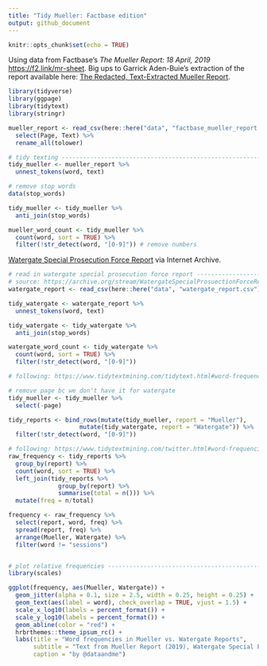 ```yaml
---
title: "Tidy Mueller: Factbase edition"
output: github_document
---
```


```r
knitr::opts_chunk$set(echo = TRUE)
```

Using data from Factbase's _The Mueller Report: 18 April, 2019_ <https://f2.link/mr-sheet>. Big ups to Garrick Aden-Buie's extraction of the report available here: [The Redacted, Text-Extracted Mueller Report](https://www.garrickadenbuie.com/blog/redacted-text-extracted-mueller-report/).

```r
library(tidyverse)
library(ggpage)
library(tidytext)
library(stringr)
```


```r
mueller_report <- read_csv(here::here("data", "factbase_mueller_report.csv")) %>%
  select(Page, Text) %>%
  rename_all(tolower)
```

```r
# tidy texting ------------------------------------------------------------
tidy_mueller <- mueller_report %>%
  unnest_tokens(word, text)

# remove stop words
data(stop_words)

tidy_mueller <- tidy_mueller %>%
  anti_join(stop_words)

mueller_word_count <- tidy_mueller %>%
  count(word, sort = TRUE) %>%
  filter(!str_detect(word, "[0-9]")) # remove numbers

```

[Watergate Special Prosecution Force Report](https://archive.org/stream/WatergateSpecialProsuectionForceReport/Watergate%20Special%20Prosuection%20Force%20Report_djvu.txt") via Internet Archive.

```r
# read in watergate special prosecution force report ----------------------
# source: https://archive.org/stream/WatergateSpecialProsuectionForceReport/Watergate%20Special%20Prosuection%20Force%20Report_djvu.txt"
watergate_report <- read_csv(here::here("data", "watergate_report.csv"))

tidy_watergate <- watergate_report %>%
  unnest_tokens(word, text)

tidy_watergate <- tidy_watergate %>%
  anti_join(stop_words)

watergate_word_count <- tidy_watergate %>%
  count(word, sort = TRUE) %>%
  filter(!str_detect(word, "[0-9]"))
```

```r
# following: https://www.tidytextmining.com/tidytext.html#word-frequencies

# remove page bc we don't have it for watergate
tidy_mueller <- tidy_mueller %>%
  select(-page)

tidy_reports <- bind_rows(mutate(tidy_mueller, report = "Mueller"),
                    mutate(tidy_watergate, report = "Watergate")) %>%
  filter(!str_detect(word, "[0-9]"))

# following: https://www.tidytextmining.com/twitter.html#word-frequencies-1
raw_frequency <- tidy_reports %>%
  group_by(report) %>%
  count(word, sort = TRUE) %>%
  left_join(tidy_reports %>%
              group_by(report) %>%
              summarise(total = n())) %>%
  mutate(freq = n/total)

frequency <- raw_frequency %>%
  select(report, word, freq) %>%
  spread(report, freq) %>%
  arrange(Mueller, Watergate) %>%
  filter(word != "sessions")


# plot relative frequencies -----------------------------------------------
library(scales)

ggplot(frequency, aes(Mueller, Watergate)) +
  geom_jitter(alpha = 0.1, size = 2.5, width = 0.25, height = 0.25) +
  geom_text(aes(label = word), check_overlap = TRUE, vjust = 1.5) +
  scale_x_log10(labels = percent_format()) +
  scale_y_log10(labels = percent_format()) +
  geom_abline(color = "red") +
  hrbrthemes::theme_ipsum_rc() +
  labs(title = "Word frequencies in Mueller vs. Watergate Reports",
       subtitle = "Text from Mueller Report (2019), Watergate Special Prosecution Force Report (1975)",
       caption = "by @dataandme")
```

